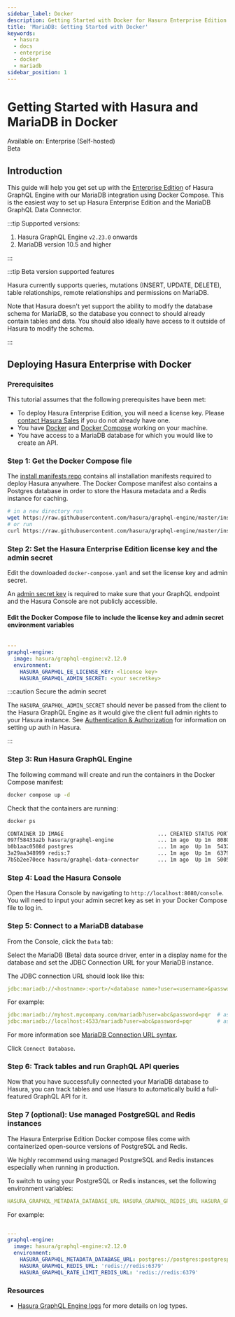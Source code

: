 ```yaml
---
sidebar_label: Docker
description: Getting Started with Docker for Hasura Enterprise Edition
title: 'MariaDB: Getting Started with Docker'
keywords:
  - hasura
  - docs
  - enterprise
  - docker
  - mariadb
sidebar_position: 1
---
```



# Getting Started with Hasura and MariaDB in Docker

<div className="badge-container">
  <div className="badge badge--primary heading-badge">Available on: Enterprise (Self-hosted)</div>
  <div className="badge badge-gray heading-badge">Beta</div>
</div>

## Introduction

This guide will help you get set up with the [Enterprise Edition](/enterprise/overview.mdx) of Hasura GraphQL Engine
with our MariaDB integration using Docker Compose. This is the easiest way to set up Hasura Enterprise Edition and the
MariaDB GraphQL Data Connector.

:::tip Supported versions:

1.  Hasura GraphQL Engine `v2.23.0` onwards
2.  MariaDB version 10.5 and higher

:::

:::tip Beta version supported features

Hasura currently supports queries, mutations (INSERT, UPDATE, DELETE), table relationships, remote relationships and permissions on MariaDB.

Note that Hasura doesn't yet support the ability to modify the database schema for MariaDB, so the database you
connect to should already contain tables and data. You should also ideally have access to it outside of Hasura to
modify the schema.

:::

## Deploying Hasura Enterprise with Docker

### Prerequisites

This tutorial assumes that the following prerequisites have been met:

- To deploy Hasura Enterprise Edition, you will need a license key. Please [contact Hasura Sales](mailto:sales@hasura.io) if you do not
  already have one.
- You have [Docker](https://docs.docker.com/install/) and [Docker Compose](https://docs.docker.com/compose/install/)
  working on your machine.
- You have access to a MariaDB database for which you would like to create an API.

### Step 1: Get the Docker Compose file

The [install manifests repo](https://github.com/hasura/graphql-engine/tree/master/install-manifests) contains all
installation manifests required to deploy Hasura anywhere. The Docker Compose manifest also contains a Postgres database
in order to store the Hasura metadata and a Redis instance for caching.

```bash
# in a new directory run
wget https://raw.githubusercontent.com/hasura/graphql-engine/master/install-manifests/enterprise/mariadb/docker-compose.yaml
# or run
curl https://raw.githubusercontent.com/hasura/graphql-engine/master/install-manifests/enterprise/mariadb/docker-compose.yaml -o docker-compose.yaml
```

### Step 2: Set the Hasura Enterprise Edition license key and the admin secret

Edit the downloaded `docker-compose.yaml` and set the license key and admin secret.

An [admin secret key](/deployment/securing-graphql-endpoint.mdx) is required to make sure that your GraphQL endpoint and
the Hasura Console are not publicly accessible.

#### Edit the Docker Compose file to include the license key and admin secret environment variables

```yaml {5-6}

---
graphql-engine:
  image: hasura/graphql-engine:v2.12.0
  environment:
    HASURA_GRAPHQL_EE_LICENSE_KEY: <license key>
    HASURA_GRAPHQL_ADMIN_SECRET: <your secretkey>
```

:::caution Secure the admin secret

The `HASURA_GRAPHQL_ADMIN_SECRET` should never be passed from the client to the Hasura GraphQL Engine as it would give
the client full admin rights to your Hasura instance. See [Authentication & Authorization](/auth/overview.mdx) for
information on setting up auth in Hasura.

:::

### Step 3: Run Hasura GraphQL Engine

The following command will create and run the containers in the Docker Compose manifest:

```bash
docker compose up -d
```

Check that the containers are running:

```bash
docker ps

CONTAINER ID IMAGE                              ... CREATED STATUS PORTS          ...
097f58433a2b hasura/graphql-engine              ... 1m ago  Up 1m  8080->8080/tcp ...
b0b1aac0508d postgres                           ... 1m ago  Up 1m  5432/tcp ...
3a29aa348999 redis:7                            ... 1m ago  Up 1m  6379/tcp ...
7b5b2ee70ece hasura/graphql-data-connector      ... 1m ago  Up 1m  5005/tcp ..
```

### Step 4: Load the Hasura Console

Open the Hasura Console by navigating to `http://localhost:8080/console`. You will need to input your admin secret key
as set in your Docker Compose file to log in.

### Step 5: Connect to a MariaDB database

From the Console, click the `Data` tab:

<Thumbnail src="/img/getting-started/connect-db-console.png" alt="Connect database" width="1000px" />

Select the MariaDB (Beta) data source driver, enter in a display name for the database and set the JDBC Connection URL
for your MariaDB instance.

The JDBC connection URL should look like this:

```yaml {4-6}
jdbc:mariadb://<hostname>:<port>/<database name>?user=<username>&password=<password>
```

For example:

```yaml {4-6}
jdbc:mariadb://myhost.mycompany.com/mariadb?user=abc&password=pqr  # assuming the default port 3306
jdbc:mariadb://localhost:4533/mariadb?user=abc&password=pqr        # assuming MariaDB is running on port 4533
```

For more information see
[MariaDB Connection URL syntax](https://mariadb.com/kb/en/about-mariadb-connector-j/#using-the-driver).

Click `Connect Database`.

### Step 6: Track tables and run GraphQL API queries

Now that you have successfully connected your MariaDB database to Hasura, you can track tables and use Hasura to
automatically build a full-featured GraphQL API for it.

### Step 7 (optional): Use managed PostgreSQL and Redis instances

The Hasura Enterprise Edition Docker compose files come with containerized open-source versions of PostgreSQL and Redis.

We highly recommend using managed PostgreSQL and Redis instances especially when running in production.

To switch to using your PostgreSQL or Redis instances, set the following environment variables:

```yaml {4-6}
HASURA_GRAPHQL_METADATA_DATABASE_URL HASURA_GRAPHQL_REDIS_URL HASURA_GRAPHQL_RATE_LIMIT_REDIS_URL
```

For example:

```yaml {5-7}

---
graphql-engine:
  image: hasura/graphql-engine:v2.12.0
  environment:
    HASURA_GRAPHQL_METADATA_DATABASE_URL: postgres://postgres:postgrespassword@postgres:5432/postgres
    HASURA_GRAPHQL_REDIS_URL: 'redis://redis:6379'
    HASURA_GRAPHQL_RATE_LIMIT_REDIS_URL: 'redis://redis:6379'
```

### Resources

- [Hasura GraphQL Engine logs](/deployment/logging.mdx) for more details on log types.
